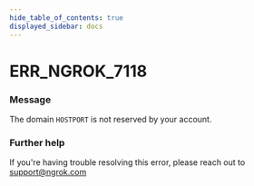```yaml
---
hide_table_of_contents: true
displayed_sidebar: docs
---
```



# ERR_NGROK_7118

### Message

The domain `HOSTPORT` is not reserved by your account.

### Further help

If you're having trouble resolving this error, please reach out to [support@ngrok.com](mailto:support@ngrok.com?subject=Help%20with%20ERR_NGROK_7118)

<ErrorDetails error="err_ngrok_7118" />
